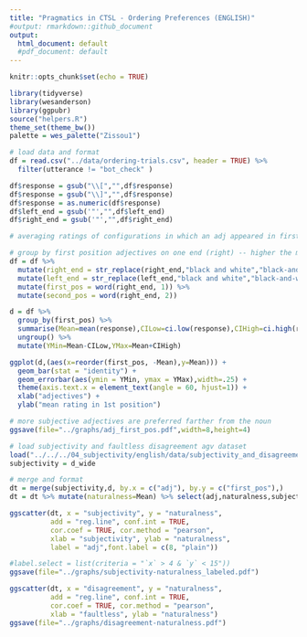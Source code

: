 ```yaml
---
title: "Pragmatics in CTSL - Ordering Preferences (ENGLISH)"
#output: rmarkdown::github_document
output:
  html_document: default
  #pdf_document: default
---
```


```r
knitr::opts_chunk$set(echo = TRUE)
```

```r
library(tidyverse)
library(wesanderson)
library(ggpubr)
source("helpers.R")
theme_set(theme_bw())
palette = wes_palette("Zissou1")

# load data and format
df = read.csv("../data/ordering-trials.csv", header = TRUE) %>%
  filter(utterance != "bot_check" )

df$response = gsub("\\[","",df$response)
df$response = gsub("\\]","",df$response)
df$response = as.numeric(df$response)
df$left_end = gsub('"',"",df$left_end)
df$right_end = gsub('"',"",df$right_end)
```

```r
# averaging ratings of configurations in which an adj appeared in first position (farther from the noun) --> greater values signal that a class’s adjectives are preferred in first position, farther from the noun

# group by first position adjectives on one end (right) -- higher the mean, the more preferred they are in first position
df = df %>%
  mutate(right_end = str_replace(right_end,"black and white","black-and-white")) %>%
  mutate(left_end = str_replace(left_end,"black and white","black-and-white")) %>%
  mutate(first_pos = word(right_end, 1)) %>%
  mutate(second_pos = word(right_end, 2))
```

```r
d = df %>%
  group_by(first_pos) %>%
  summarise(Mean=mean(response),CILow=ci.low(response),CIHigh=ci.high(response),count=n()) %>%
  ungroup() %>%
  mutate(YMin=Mean-CILow,YMax=Mean+CIHigh) 

ggplot(d,(aes(x=reorder(first_pos, -Mean),y=Mean))) +
  geom_bar(stat = "identity") +
  geom_errorbar(aes(ymin = YMin, ymax = YMax),width=.25) +
  theme(axis.text.x = element_text(angle = 60, hjust=1)) +
  xlab("adjectives") +
  ylab("mean rating in 1st position")

# more subjective adjectives are preferred farther from the noun
ggsave(file="../graphs/adj_first_pos.pdf",width=8,height=4)
```

```r
# load subjectivity and faultless disagreement agv dataset
load("../../../04_subjectivity/english/data/subjectivity_and_disagreement.Rda")
subjectivity = d_wide

# merge and format
dt = merge(subjectivity,d, by.x = c("adj"), by.y = c("first_pos"),)
dt = dt %>% mutate(naturalness=Mean) %>% select(adj,naturalness,subjectivity,disagreement)

ggscatter(dt, x = "subjectivity", y = "naturalness", 
          add = "reg.line", conf.int = TRUE, 
          cor.coef = TRUE, cor.method = "pearson",
          xlab = "subjectivity", ylab = "naturalness", 
          label = "adj",font.label = c(8, "plain"))

#label.select = list(criteria = "`x` > 4 & `y` < 15"))
ggsave(file="../graphs/subjectivity-naturalness_labeled.pdf")

ggscatter(dt, x = "disagreement", y = "naturalness", 
          add = "reg.line", conf.int = TRUE, 
          cor.coef = TRUE, cor.method = "pearson",
          xlab = "faultless", ylab = "naturalness")
ggsave(file="../graphs/disagreement-naturalness.pdf")

```











